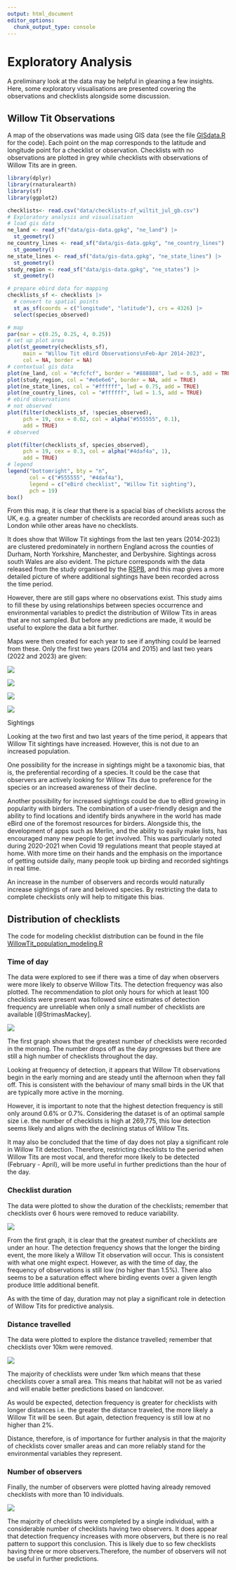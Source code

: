 ```yaml
---
output: html_document
editor_options: 
  chunk_output_type: console
---
```


# Exploratory Analysis

A preliminary look at the data may be helpful in gleaning a few insights. Here, some exploratory visualisations are presented covering the observations and checklists alongside some discussion.

## Willow Tit Observations

A map of the observations was made using GIS data (see the file [GISdata.R](https://github.com/jacvig/WillowTit2024) for the code). Each point on the map corresponds to the latitude and longitude point for a checklist or observation. Checklists with no observations are plotted in grey while checklists with observations of Willow Tits are in green.

```r

library(dplyr)
library(rnaturalearth)
library(sf)
library(ggplot2)

checklists<- read.csv("data/checklists-zf_wiltit_jul_gb.csv") 
# Exploratory analysis and visualisation
# load gis data
ne_land <- read_sf("data/gis-data.gpkg", "ne_land") |> 
  st_geometry()
ne_country_lines <- read_sf("data/gis-data.gpkg", "ne_country_lines") |> 
  st_geometry()
ne_state_lines <- read_sf("data/gis-data.gpkg", "ne_state_lines") |> 
  st_geometry()
study_region <- read_sf("data/gis-data.gpkg", "ne_states") |> 
  st_geometry()

# prepare ebird data for mapping
checklists_sf <- checklists |> 
  # convert to spatial points
  st_as_sf(coords = c("longitude", "latitude"), crs = 4326) |> 
  select(species_observed)

# map
par(mar = c(0.25, 0.25, 4, 0.25))
# set up plot area
plot(st_geometry(checklists_sf), 
     main = "Willow Tit eBird Observations\nFeb-Apr 2014-2023",
     col = NA, border = NA)
# contextual gis data
plot(ne_land, col = "#cfcfcf", border = "#888888", lwd = 0.5, add = TRUE)
plot(study_region, col = "#e6e6e6", border = NA, add = TRUE)
plot(ne_state_lines, col = "#ffffff", lwd = 0.75, add = TRUE)
plot(ne_country_lines, col = "#ffffff", lwd = 1.5, add = TRUE)
# ebird observations
# not observed
plot(filter(checklists_sf, !species_observed),
     pch = 19, cex = 0.02, col = alpha("#555555", 0.1),
     add = TRUE)
# observed

plot(filter(checklists_sf, species_observed),
     pch = 19, cex = 0.3, col = alpha("#4daf4a", 1),
     add = TRUE)
# legend
legend("bottomright", bty = "n",
       col = c("#555555", "#4daf4a"),
       legend = c("eBird checklist", "Willow Tit sighting"),
       pch = 19)
box()

```

From this map, it is clear that there is a spacial bias of checklists across the UK, e.g. a greater number of checklists are recorded around areas such as London while other areas have no checklists.

It does show that Willow Tit sightings from the last ten years (2014-2023) are clustered predominately in northern England across the counties of Durham, North Yorkshire, Manchester, and Derbyshire. Sightings across south Wales are also evident. The picture corresponds with the data released from the study organised by the [RSPB](https://community.rspb.org.uk/ourwork/b/science/posts/results-from-the-national-willow-tit-survey), and this map gives a more detailed picture of where additional sightings have been recorded across the time period.

However, there are still gaps where no observations exist. This study aims to fill these by using relationships between species occurrence and environmental variables to predict the distribution of Willow Tits in areas that are not sampled. But before any predictions are made, it would be useful to explore the data a bit further.

Maps were then created for each year to see if anything could be learned from these. Only the first two years (2014 and 2015) and last two years (2022 and 2023) are given:

::: {#fig-Sightings layout-ncol="2"}
![](figures/Sightings2014.png)

![](figures/Sightings2015.png)

![](figures/Sightings2022.png)

![](figures/Sightings2023.png)

Sightings
:::

Looking at the two first and two last years of the time period, it appears that Willow Tit sightings have increased. However, this is not due to an increased population.

One possibility for the increase in sightings might be a taxonomic bias, that is, the preferential recording of a species. It could be the case that observers are actively looking for Willow Tits due to preference for the species or an increased awareness of their decline. 

Another possibility for increased sightings could be due to eBird growing in popularity with birders. The combination of a user-friendly design and the ability to find locations and identify birds anywhere in the world has made eBird one of the foremost resources for birders. Alongside this, the development of apps such as Merlin, and the ability to easily make lists, has encouraged many new people to get involved. This was particularly noted during 2020-2021 when Covid 19 regulations meant that people stayed at home. With more time on their hands and the emphasis on the importance of getting outside daily, many people took up birding and recorded sightings in real time. 

An increase in the number of observers and records would naturally increase sightings of rare and beloved species. By restricting the data to complete checklists only will help to mitigate this bias.

## Distribution of checklists

The code for modeling checklist distribution can be found in the file [WillowTit_population_modeling.R](https://github.com/jacvig/WillowTit2024)

### Time of day

The data were explored to see if there was a time of day when observers were more likely to observe Willow Tits. The detection frequency was also plotted. The recommendation to plot only hours for which at least 100 checklists were present was followed since estimates of detection frequency are unreliable when only a small number of checklists are available [@StrimasMackey].

::: {#fig-TimeOfDay}
![](figures/Checklists_starttimes.png)
:::

The first graph shows that the greatest number of checklists were recorded in the morning. The number drops off as the day progresses but there are still a high number of checklists throughout the day.

Looking at frequency of detection, it appears that Willow Tit observations begin in the early morning and are steady until the afternoon when they fall off. This is consistent with the behaviour of many small birds in the UK that are typically more active in the morning.

However, it is important to note that the highest detection frequency is still only around 0.6% or 0.7%. Considering the dataset is of an optimal sample size i.e. the number of checklists is high at 269,775, this low detection seems likely and aligns with the declining status of Willow Tits.

It may also be concluded that the time of day does not play a significant role in Willow Tit detection. Therefore, restricting checklists to the period when Willow Tits are most vocal, and therefor more likely to be detected (February - April), will be more useful in further predictions than the hour of the day.

### Checklist duration

The data were plotted to show the duration of the checklists; remember that checklists over 6 hours were removed to reduce variability.

::: {fig-Duration}
![](figures/Checklists_distribution.png)
:::

From the first graph, it is clear that the greatest number of checklists are under an hour. The detection frequency shows that the longer the birding event, the more likely a Willow Tit observation will occur. This is consistent with what one might expect. However, as with the time of day, the frequency of observations is still low (no higher than 1.5%). There also seems to be a saturation effect where birding events over a given length produce little additional benefit.

As with the time of day, duration may not play a significant role in detection of Willow Tits for predictive analysis.

### Distance travelled

The data were plotted to explore the distance travelled; remember that checklists over 10km were removed.

::: {fig-Distance}
![](figures/Checklists_distancetravelled.png)
:::

The majority of checklists were under 1km which means that these checklists cover a small area. This means that habitat will not be as varied and will enable better predictions based on landcover.

As would be expected, detection frequency is greater for checklists with longer distances i.e. the greater the distance traveled, the more likely a Willow Tit will be seen. But again, detection frequency is still low at no higher than 2%.

Distance, therefore, is of importance for further analysis in that the majority of checklists cover smaller areas and can more reliably stand for the environmental variables they represent.

### Number of observers

Finally, the number of observers were plotted having already removed checklists with more than 10 individuals.

::: {fig-Obervers}
![](figures/Checklists_numberobservers.png)
:::

The majority of checklists were completed by a single individual, with a considerable number of checklists having two observers. It does appear that detection frequency increases with more observers, but there is no real pattern to support this conclusion. This is likely due to so few checklists having three or more observers.Therefore, the number of observers will not be useful in further predictions.

